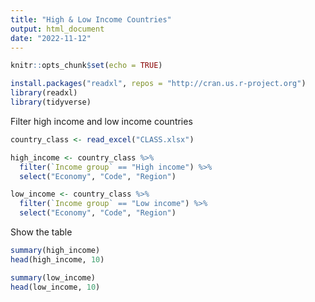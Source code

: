 ```yaml
---
title: "High & Low Income Countries"
output: html_document
date: "2022-11-12"
---
```


```r
knitr::opts_chunk$set(echo = TRUE)
```

```r
install.packages("readxl", repos = "http://cran.us.r-project.org")
library(readxl)
library(tidyverse)
```

Filter high income and low income countries
```r
country_class <- read_excel("CLASS.xlsx")

high_income <- country_class %>% 
  filter(`Income group` == "High income") %>% 
  select("Economy", "Code", "Region")

low_income <- country_class %>% 
  filter(`Income group` == "Low income") %>% 
  select("Economy", "Code", "Region")
```

Show the table

```r
summary(high_income)
head(high_income, 10)
```
```r
summary(low_income)
head(low_income, 10)
```


